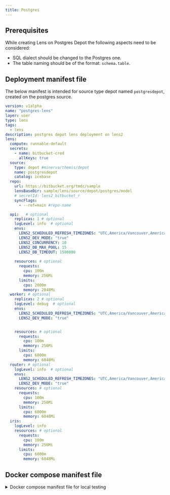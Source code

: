 ```yaml
---
title: Postgres
---
```


## Prerequisites

While creating Lens on Postgres Depot the following aspects need to be considered:

- SQL dialect should be changed to the Postgres one.
- The table naming should be of the format: `schema.table`.

## Deployment manifest file

The below manifest is intended for source type depot named `postgresdepot`, created on the postgres source.


```yaml hl_lines="13-16"
version: v1alpha
name: "postgres-lens"
layer: user
type: lens
tags:
  - lens
description: postgres depot lens deployment on lens2
lens:
  compute: runnable-default
  secrets:
    - name: bitbucket-cred
      allKeys: true
  source:
    type: depot #minerva/themis/depot
    name: postgresdepot
    catalog: icebase
  repo:
    url: https://bitbucket.org/tmdc/sample
    lensBaseDir: sample/lens/source/depot/postgres/model 
    # secretId: lens2_bitbucket_r
    syncFlags:
      - --ref=main #repo-name

  api:   # optional
    replicas: 1 # optional
    logLevel: info  # optional
    envs:
      LENS2_SCHEDULED_REFRESH_TIMEZONES: "UTC,America/Vancouver,America/Toronto"
      LENS2_DEV_MODE: "true"
      LENS2_CONCURRENCY: 10
      LENS2_DB_MAX_POOL: 15
      LENS2_DB_TIMEOUT: 1500000
      
    resources: # optional
      requests:
        cpu: 100m
        memory: 256Mi
      limits:
        cpu: 2000m
        memory: 2048Mi
  worker: # optional
    replicas: 2 # optional
    logLevel: debug  # optional
    envs:
      LENS2_SCHEDULED_REFRESH_TIMEZONES: "UTC,America/Vancouver,America/Toronto"
      LENS2_DEV_MODE: "true"


    resources: # optional
      requests:
        cpu: 100m
        memory: 256Mi
      limits:
        cpu: 6000m
        memory: 6048Mi
  router: # optional
    logLevel: info  # optional
    envs:
      LENS2_SCHEDULED_REFRESH_TIMEZONES: "UTC,America/Vancouver,America/Toronto"
      LENS2_DEV_MODE: "true"
    resources: # optional
      requests:
        cpu: 100m
        memory: 256Mi
      limits:
        cpu: 6000m
        memory: 6048Mi
  iris:
    logLevel: info  
    resources: # optional
      requests:
        cpu: 100m
        memory: 256Mi
      limits:
        cpu: 6000m
        memory: 6048Mi
```

## Docker compose manifest file

<details>

  <summary>Docker compose manifest file for local testing</summary>

```yaml hl_lines="14-16"
version: "2.2"

x-lens2-environment: &lens2-environment
  # DataOS
  DATAOS_FQDN: liberal-monkey.dataos.app
  # Overview
  LENS2_NAME: sales360
  LENS2_DESCRIPTION: "Ecommerce use case on Adventureworks sales data"
  LENS2_TAGS: "lens2, ecom, sales and customer insights"
  LENS2_AUTHORS: "iamgroot, iamloki"
  LENS2_SCHEDULED_REFRESH_TIMEZONES: "UTC,America/Vancouver,America/Toronto"
  # Data Source
  LENS2_SOURCE_TYPE: depot
  LENS2_SOURCE_NAME: postgreslens2
  DATAOS_RUN_AS_APIKEY: bGVuc3NzLmUzMDA1ZjMzLTZiZjAtNDY4My05ZjhhLWNhODliZTFhZWJhMQ==
  LENS2_DB_SSL : "true"
  # Log
  LENS2_LOG_LEVEL: error
  CACHE_LOG_LEVEL: "trace"
  # Operation
  LENS2_DEV_MODE: true
  LENS2_DEV_MODE_PLAYGROUND: false
  LENS2_REFRESH_WORKER: true
  LENS2_SCHEMA_PATH: model
  LENS2_PG_SQL_PORT: 5432
  CACHE_DATA_DIR: "/var/work/.store"
  NODE_ENV: production
  LENS2_ALLOW_UNGROUPED_WITHOUT_PRIMARY_KEY: "true"
services:
  api:
    restart: always
    image: rubiklabs/lens2:0.35.41-05
    ports:
      - 4000:4000
      - 25432:5432
      - 13306:13306
    environment:
      <<: *lens2-environment   
    volumes:
      - ./model:/etc/dataos/work/model
```

</details>

